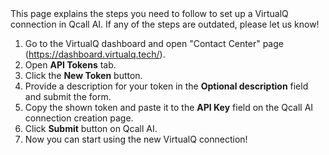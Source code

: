
<Info>
    This page explains the steps you need to follow to set up a VirtualQ connection in Qcall AI. If any of the steps are outdated, please let us know!
</Info>

1. Go to the VirtualQ dashboard and open "Contact Center" page (https://dashboard.virtualq.tech/).
2. Open **API Tokens** tab.
3. Click the **New Token** button.
4. Provide a description for your token in the **Optional description** field and submit the form.
5. Copy the shown token and paste it to the **API Key** field on the Qcall AI connection creation page.
6. Click **Submit** button on Qcall AI.
7. Now you can start using the new VirtualQ connection!
